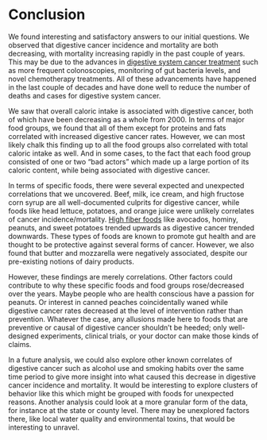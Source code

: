 # Conclusion

We found interesting and satisfactory answers to our initial questions. We observed that digestive cancer incidence and mortality are both decreasing, with mortality increasing rapidly in the past couple of years. This may be due to the advances in [digestive system cancer treatment](https://www.ncbi.nlm.nih.gov/pmc/articles/PMC4974579/) such as more frequent colonoscopies, monitoring of gut bacteria levels, and novel chemotherapy treatments. All of these advancements have happened in the last couple of decades and have done well to reduce the number of deaths and cases for digestive system cancer.

We saw that overall caloric intake is associated with digestive cancer, both of which have been decreasing as a whole from 2000. In terms of major food groups, we found that all of them except for proteins and fats correlated with increased digestive cancer rates. However, we can most likely chalk this finding up to all the food groups also correlated with total caloric intake as well. And in some cases, to the fact that each food group consisted of one or two "bad actors" which made up a large portion of its caloric content, while being associated with digestive cancer.

In terms of specific foods, there were several expected and unexpected correlations that we uncovered. Beef, milk, ice cream, and high fructose corn syrup are all well-documented culprits for digestive cancer, while foods like head lettuce, potatoes, and orange juice were unlikely correlates of cancer incidence/mortality. [High fiber foods](https://pubmed.ncbi.nlm.nih.gov/1851150/#:~:text=Abstract,%2C%20endometrial%2C%20and%20gastrointestinal%20cancer.) like avocados, hominy, peanuts, and sweet potatoes trended upwards as digestive cancer trended downwards. These types of foods are known to promote gut health and are thought to be protective against several forms of cancer. However, we also found that butter and mozzarella were negatively associated, despite our pre-existing notions of dairy products.

However, these findings are merely correlations. Other factors could contribute to why these specific foods and food groups rose/decreased over the years. Maybe people who are health conscious have a passion for peanuts. Or interest in canned peaches coincidentally waned while digestive cancer rates decreased at the level of intervention rather than prevention. Whatever the case, any allusions made here to foods that are preventive or causal of digestive cancer shouldn't be heeded; only well-designed experiments, clinical trials, or your doctor can make those kinds of claims.

In a future analysis, we could also explore other known correlates of digestive cancer such as alcohol use and smoking habits over the same time period to give more insight into what caused this decrease in digestive cancer incidence and mortality. It would be interesting to explore clusters of behavior like this which might be grouped with foods for unexpected reasons. Another analysis could look at a more granular form of the data, for instance at the state or county level. There may be unexplored factors there, like local water quality and environmental toxins, that would be interesting to unravel.
